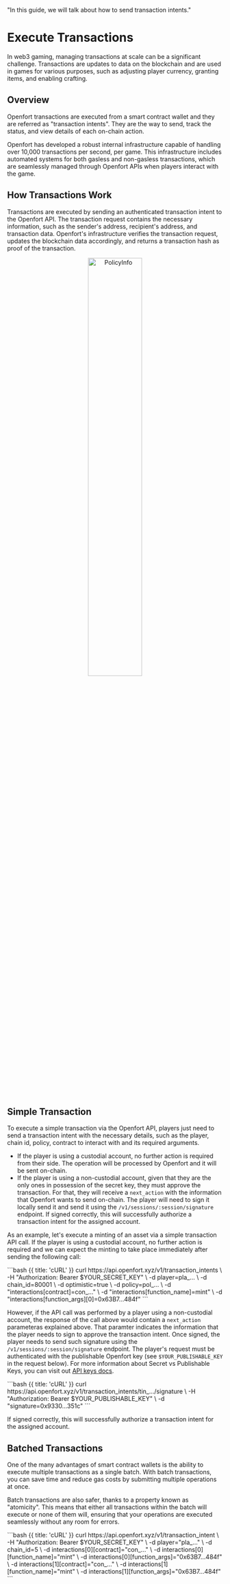   "In this guide, we will talk about how to send transaction intents."

# Execute Transactions

In web3 gaming, managing transactions at scale can be a significant challenge.
Transactions are updates to data on the blockchain and are used in games for various purposes, such as adjusting player currency, granting items, and enabling crafting.

## Overview

Openfort transactions are executed from a smart contract wallet and they are referred as "transaction intents".
They are the way to send, track the status, and view details of each on-chain action.

Openfort has developed a robust internal infrastructure capable of handling over 10,000 transactions per second, per game.
This infrastructure includes automated systems for both gasless and non-gasless transactions, which are seamlessly managed through Openfort APIs when players interact with the game.

## How Transactions Work

Transactions are executed by sending an authenticated transaction intent to the Openfort API.
The transaction request contains the necessary information, such as the sender's address, recipient's address, and transaction data.
Openfort's infrastructure verifies the transaction request, updates the blockchain data accordingly, and returns a transaction hash as proof of the transaction.

<div align="center">
  <img alt="PolicyInfo" src="https://strapi-oube.onrender.com/uploads/Tx_intent_824bf7240a.svg" width="50%" height="50%"/>
</div>

## Simple Transaction

To execute a simple transaction via the Openfort API, players just need to send a transaction intent with the necessary details, such as the player, chain id, policy, contract to interact with and its required arguments.
- If the player is using a custodial account, no further action is required from their side. The operation will be processed by Openfort and it will be sent on-chain.
- If the player is using a non-custodial account, given that they are the only ones in possession of the secret key, they must approve the transaction. For that, they will receive a `next_action` with the information that Openfort wants to send on-chain. The player will need to sign it locally send it and send it using the `/v1/sessions/:session/signature` endpoint. If signed correctly, this will successfully authorize a transaction intent for the assigned account.

As an example, let's execute a minting of an asset via a simple transaction API call.
If the player is using a custodial account, no further action is required and we can expect the minting to take place immediately after sending the following call:

<CodeGroup title="Create a transaction intent to mint" tag="POST" label="/v1/transaction_intents">
  ```bash {{ title: 'cURL' }}
    curl https://api.openfort.xyz/v1/transaction_intents \
    -H "Authorization: Bearer $YOUR_SECRET_KEY" \
    -d player=pla_... \
    -d chain_id=80001 \
    -d optimistic=true \
    -d policy=pol_... \
    -d "interactions[contract]=con_..." \
    -d "interactions[function_name]=mint" \
    -d "interactions[function_args][0]=0x63B7...484f"
  ```
</CodeGroup>

However, if the API call was performed by a player using a non-custodial account, the response of the call above would contain a `next_action` parameteras explained above.
That paramter indicates the information that the player needs to sign to approve the transaction intent.
Once signed, the player needs to send such signature using the `/v1/sessions/:session/signature` endpoint.
The player's request must be authenticated with the publishable Openfort key (see `$YOUR_PUBLISHABLE_KEY` in the request below).
For more information about Secret vs Publishable Keys, you can visit out [API keys docs](https://www.openfort.xyz/docs/keys#api-keys).

<CodeGroup title="Sign a transaction intent to mint" tag="POST" label="/v1/transaction_intents/:transaction_intent/signature">
  ```bash {{ title: 'cURL' }}
    curl https://api.openfort.xyz/v1/transaction_intents/tin_.../signature \
    -H "Authorization: Bearer $YOUR_PUBLISHABLE_KEY" \
    -d "signature=0x9330...351c"
  ```
</CodeGroup>

If signed correctly, this will successfully authorize a transaction intent for the assigned account.

## Batched Transactions

One of the many advantages of smart contract wallets is the ability to execute multiple transactions as a single batch.
With batch transactions, you can save time and reduce gas costs by submitting multiple operations at once.

Batch transactions are also safer, thanks to a property known as "atomicity".
This means that either all transactions within the batch will execute or none of them will, ensuring that your operations are executed seamlessly without any room for errors.

<CodeGroup title="Execute a batch transaction" tag="POST" label="/v1/transaction_intents">
  ```bash {{ title: 'cURL' }}
    curl https://api.openfort.xyz/v1/transaction_intent \
    -H "Authorization: Bearer $YOUR_SECRET_KEY" \
    -d player="pla_..." \
    -d chain_id=5 \
    -d interactions[0][contract]="con_..." \
    -d interactions[0][function_name]="mint" \
    -d interactions[0][function_args]="0x63B7...484f" \
    -d interactions[1][contract]="con_..." \
    -d interactions[1][function_name]="mint" \
    -d interactions[1][function_args]="0x63B7...484f"
  ```
</CodeGroup>
